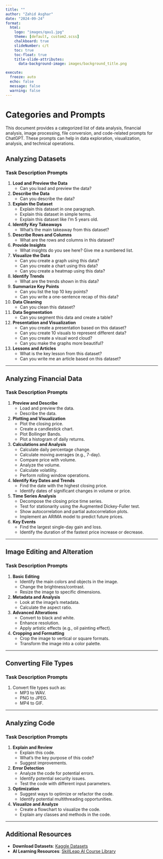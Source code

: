 ---
title: ""
author: "Zahid Asghar"
date: "2024-09-24"
format: 
  html:
    logo: "images/qau1.jpg"
    theme: [default, custom2.scss]
    chalkboard: true
    slideNumber: c/t
    toc: true
    toc-float: true
    title-slide-attributes:
      data-background-image: images/background_title.png

execute:
  freeze: auto
  echo: false
  message: false
  warning: false
--- 


# Categories and Prompts

This document provides a categorized list of  data analysis, financial analysis, image processing, file conversion, and code-related prompts for ChatGPT. These prompts can help in data exploration, visualization, analysis, and technical operations.

## Analyzing Datasets

### Task Description Prompts
1. **Load and Preview the Data**
   - Can you load and preview the data?
2. **Describe the Data**
   - Can you describe the data?
3. **Explain the Dataset**
   - Explain this dataset in one paragraph.
   - Explain this dataset in simple terms.
   - Explain this dataset like I'm 5 years old.
4. **Identify Key Takeaways**
   - What’s the main takeaway from this dataset?
5. **Describe Rows and Columns**
   - What are the rows and columns in this dataset?
6. **Provide Insights**
   - What insights do you see here? Give me a numbered list.
7. **Visualize the Data**
   - Can you create a graph using this data?
   - Can you create a chart using this data?
   - Can you create a heatmap using this data?
8. **Identify Trends**
   - What are the trends shown in this data?
9. **Summarize Key Points**
   - Can you list the top 10 key points?
   - Can you write a one-sentence recap of this data?
10. **Data Cleaning**
    - Can you clean this dataset?
11. **Data Segmentation**
    - Can you segment this data and create a table?
12. **Presentation and Visualization**
    - Can you create a presentation based on this dataset?
    - Can you create 10 visuals to represent different data?
    - Can you create a visual word cloud?
    - Can you make the graphs more beautiful?
13. **Lessons and Articles**
    - What is the key lesson from this dataset?
    - Can you write me an article based on this dataset?

---

## Analyzing Financial Data

### Task Description Prompts
1. **Preview and Describe**
   - Load and preview the data.
   - Describe the data.
2. **Plotting and Visualization**
   - Plot the closing price.
   - Create a candlestick chart.
   - Plot Bollinger Bands.
   - Plot a histogram of daily returns.
3. **Calculations and Analysis**
   - Calculate daily percentage change.
   - Calculate moving averages (e.g., 7-day).
   - Compare price with volume.
   - Analyze the volume.
   - Calculate volatility.
   - Perform rolling window operations.
4. **Identify Key Dates and Trends**
   - Find the date with the highest closing price.
   - Identify dates of significant changes in volume or price.
5. **Time Series Analysis**
   - Decompose the closing price time series.
   - Test for stationarity using the Augmented Dickey-Fuller test.
   - Show autocorrelation and partial autocorrelation plots.
   - Implement an ARIMA model to predict future prices.
6. **Key Events**
   - Find the largest single-day gain and loss.
   - Identify the duration of the fastest price increase or decrease.

---

## Image Editing and Alteration

### Task Description Prompts
1. **Basic Editing**
   - Identify the main colors and objects in the image.
   - Change the brightness/contrast.
   - Resize the image to specific dimensions.
2. **Metadata and Analysis**
   - Look at the image's metadata.
   - Calculate the aspect ratio.
3. **Advanced Alterations**
   - Convert to black and white.
   - Enhance resolution.
   - Apply artistic effects (e.g., oil painting effect).
4. **Cropping and Formatting**
   - Crop the image to vertical or square formats.
   - Transform the image into a color palette.

---

## Converting File Types

### Task Description Prompts
1. Convert file types such as:
   - MP3 to WAV.
   - PNG to JPEG.
   - MP4 to GIF.

---

## Analyzing Code

### Task Description Prompts
1. **Explain and Review**
   - Explain this code.
   - What's the key purpose of this code?
   - Suggest improvements.
2. **Error Detection**
   - Analyze the code for potential errors.
   - Identify potential security issues.
   - Test the code with different input parameters.
3. **Optimization**
   - Suggest ways to optimize or refactor the code.
   - Identify potential multithreading opportunities.
4. **Visualize and Analyze**
   - Create a flowchart to visualize the code.
   - Explain any classes and methods in the code.

---

## Additional Resources
- **Download Datasets**: [Kaggle Datasets](https://www.kaggle.com/datasets)
- **AI Learning Resources**: [SkillLeap AI Course Library](https://skillleap.ai/)

